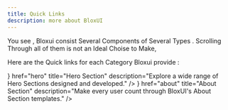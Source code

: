 ```yaml
---
title: Quick Links
description: more about BloxUI
---
```



You see , Bloxui consist Several Components of Several Types . Scrolling Through all of them is not an Ideal Choise to Make,

Here are the Quick links for each Category Bloxui provide :

<Cards>
  <Card
    icon={<svg width="24" height="24" viewBox="0 0 24 24" fill="none" xmlns="http://www.w3.org/2000/svg">
  <path d="M20 7H16V4C16 2.9 15.1 2 14 2H10C8.9 2 8 2.9 8 4V7H4C2.9 7 2 7.9 2 9V19C2 20.1 2.9 21 4 21H20C21.1 21 22 20.1 22 19V9C22 7.9 21.1 7 20 7ZM10 4H14V7H10V4ZM4 9H20V19H4V9ZM8 11H6V13H8V11ZM18 11H16V13H18V11ZM12 11H10V13H12V11Z" fill="currentColor"/>
</svg>}
    href="hero"
    title="Hero Section"
    description="Explore a wide range of Hero Sections designed and developed."
  />
  <Card
    icon={<svg width="24" height="24" viewBox="0 0 24 24" fill="none" xmlns="http://www.w3.org/2000/svg">
  <path d="M19 17H7C5.9 17 5 16.1 5 15C5 13.9 5.9 13 7 13H8C8 12.4 8.1 11.8 8.3 11.3C8.1 11.1 8 10.6 8 10C8 8.3 9.3 7 11 7C11.3 7 11.7 7 12 7.1C12.5 6.4 13.3 6 14 6C15.1 6 16 6.9 16 8C16 8.4 15.9 8.8 15.7 9.1C16.5 9.5 17 10.3 17 11C17 12.1 16.1 13 15 13H13C13 14.1 13.9 15 15 15H19C20.1 15 21 15.9 21 17C21 18.1 20.1 19 19 19H5C3.3 19 2 17.7 2 16C2 14.3 3.3 13 5 13H6C6 11.3 7.3 10 9 10C9 8.3 10.3 7 12 7C13.7 7 15 8.3 15 10H17C18.7 10 20 11.3 20 13C20 14.7 18.7 16 17 16H19C20.7 16 22 17.3 22 19C22 20.7 20.7 22 19 22H5C3.3 22 2 20.7 2 19C2 17.3 3.3 16 5 16H7C7 14.3 8.3 13 10 13H11C10.5 12.4 10 11.8 10 11C10 10.4 10.3 9.8 10.7 9.3C10.3 9.1 10 8.6 10 8C10 7.1 10.7 6.3 11.5 6.1C11.7 6 12 6 12.3 6H14C15.7 6 17 7.3 17 9C17 9.9 16.6 10.6 16 11C16.4 11.3 16.7 11.7 17 12.2C18.2 12.8 19 14 19 15C19 16.1 19.9 17 21 17C21.6 17 22 17.4 22 18C22 18.6 21.6 19 21 19H19C18.4 19 18 19.4 18 20C18 20.6 18.4 21 19 21H21C22.1 21 23 20.1 23 19C23 17.9 22.1 17 21 17H19Z" fill="currentColor"/>
</svg>}
    href="about"
    title="About Section"
    description="Make every user count through BloxUI's About Section templates."
  />
</Cards>